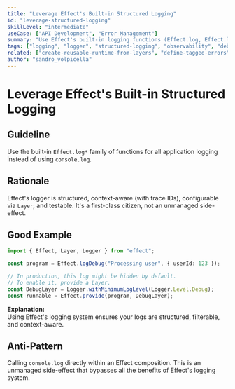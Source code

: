 ```yaml
---
title: "Leverage Effect's Built-in Structured Logging"
id: "leverage-structured-logging"
skillLevel: "intermediate"
useCase: ["API Development", "Error Management"]
summary: "Use Effect's built-in logging functions (Effect.log, Effect.logInfo, etc.) for structured, configurable, and context-aware logging."
tags: ["logging", "logger", "structured-logging", "observability", "debug"]
related: ["create-reusable-runtime-from-layers", "define-tagged-errors"]
author: "sandro_volpicella"
---
```


# Leverage Effect's Built-in Structured Logging

## Guideline

Use the built-in `Effect.log*` family of functions for all application logging
instead of using `console.log`.

## Rationale

Effect's logger is structured, context-aware (with trace IDs), configurable
via `Layer`, and testable. It's a first-class citizen, not an unmanaged
side-effect.

## Good Example

```typescript
import { Effect, Layer, Logger } from "effect";

const program = Effect.logDebug("Processing user", { userId: 123 });

// In production, this log might be hidden by default.
// To enable it, provide a Layer.
const DebugLayer = Logger.withMinimumLogLevel(Logger.Level.Debug);
const runnable = Effect.provide(program, DebugLayer);
```

**Explanation:**  
Using Effect's logging system ensures your logs are structured, filterable,
and context-aware.

## Anti-Pattern

Calling `console.log` directly within an Effect composition. This is an
unmanaged side-effect that bypasses all the benefits of Effect's logging system.
